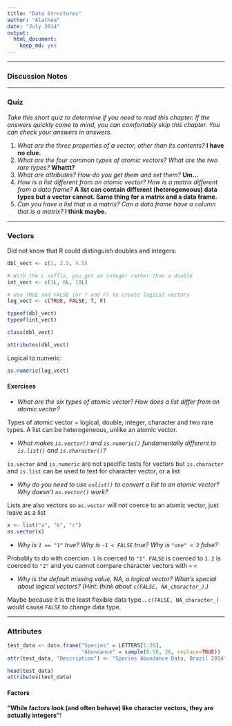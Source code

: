 ```yaml
---
title: "Data Structures"
author: "Alathea"
date: "July 2014"
output:
  html_document:
    keep_md: yes
---
```


***

### Discussion Notes

***

### Quiz

*Take this short quiz to determine if you need to read this chapter. If the answers quickly come to mind, you can comfortably skip this chapter. You can check your answers in answers.*

1.  *What are the three properties of a vector, other than its contents?* **I have no clue.**
1.  *What are the four common types of atomic vectors? What are the two rare types?* **Whattt?**
1.  *What are attributes? How do you get them and set them?* **Um...**
1.  *How is a list different from an atomic vector? How is a matrix different from a data frame?* **A list can contain different (heterogeneous) data types but a vector cannot.  Same thing for a matrix and a data frame.**
1.  *Can you have a list that is a matrix? Can a data frame have a column that is a matrix?* **I think maybe.**

***

### Vectors

Did not know that R could distinguish doubles and integers:

```r
dbl_vect <- c(1, 2.5, 4.5)

# With the L suffix, you get an integer rather than a double
int_vect <- c(1L, 6L, 10L)

# Use TRUE and FALSE (or T and F) to create logical vectors
log_vect <- c(TRUE, FALSE, T, F)

typeof(dbl_vect)
typeof(int_vect)

class(dbl_vect)

attributes(dbl_vect)
```

Logical to numeric:

```r
as.numeric(log_vect)
```

#### Exercises

- *What are the six types of atomic vector? How does a list differ from an atomic vector?*

Types of atomic vector = logical, double, integer, character and two rare types.  A list can be heterogeneous, unlike an atomic vector.

- *What makes `is.vector()` and `is.numeric()` fundamentally different to `is.list()` and `is.character()`?*

`is.vector` and `is.numeric` are not specific tests for vectors but `is.character` and `is.list` can be used to test for character vector, or a list

- *Why do you need to use `unlist()` to convert a list to an atomic vector? Why doesn’t `as.vector()` work?*

Lists are also vectors so `as.vector` will not coerce to an atomic vector, just leave as a list

```r
x <- list("a", "b", "c")
as.vector(x)
```

-  *Why is `1 == "1"` true? Why is `-1 < FALSE` true? Why is `"one" < 2` false?*

Probably to do with coercion.  `1` is coerced to `"1"`.  `FALSE` is coerced to `1`.  `2` is coerced to `"2"` and you cannot compare character vectors with `>` `<`

- *Why is the default missing value, NA, a logical vector? What’s special about logical vectors? (Hint: think about `c(FALSE, NA_character_)`.)*

Maybe because it is the least flexible data type... `c(FALSE, NA_character_)` would cause `FALSE` to change data type.

***

### Attributes

```r
test_data <- data.frame("Species" = LETTERS[1:26], 
                        "Abundance" = sample(0:50, 26, replace=TRUE))
attr(test_data, "Description") <- "Species Abundance Data, Brazil 2014"

head(test_data)
attributes(test_data)
```

#### Factors

**"While factors look (and often behave) like character vectors, they are actually integers"**!

